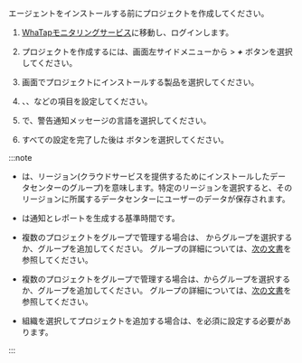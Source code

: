 エージェントをインストールする前にプロジェクトを作成してください。

1. [WhaTapモニタリングサービス](https://service.whatap.io)に移動し、ログインします。

2. プロジェクトを作成するには、画面左サイドメニューから<Cmdname sid="BTN07332" className="uitext" /> > **_+_** <Cmdname sid='BTN06696' className='uitext'/>ボタンを選択してください。

3. <Cmdname sid="TTL07073" className="uitext" /> 画面でプロジェクトにインストールする製品を選択してください。

4. <Cmdname sid="project_name" className="uitext" />、<Cmdname sid="data_server_region" className="uitext" />、<Cmdname sid="project_time_zone" className="uitext" />などの項目を設定してください。

   <ImgLang img='create-project-v3.png' desc=''/>

5. <Cmdname sid="TTL07727" className="uitext" />で、警告通知メッセージの言語を選択してください。

6. すべての設定を完了した後は <Cmdname sid="creating_a_project" className="uitext" /> ボタンを選択してください。

:::note

- <Cmdname sid="data_server_region" className="uitext" />は、リージョン(クラウドサービスを提供するためにインストールしたデータセンターのグループ)を意味します。特定のリージョンを選択すると、そのリージョンに所属するデータセンターにユーザーのデータが保存されます。

- <Cmdname sid="project_time_zone" className="uitext" />は通知とレポートを生成する基準時間です。

<InDoc product='quick-guide'>

- 複数のプロジェクトをグループで管理する場合は、 <Cmdname sid="project_groups" className="uitext" />からグループを選択するか、グループを追加してください。 グループの詳細については、[次の文書](project/group)を参照してください。

</InDoc>

<Xclude product='quick-guide'>

- 複数のプロジェクトをグループで管理する場合は、<Cmdname sid="project_groups" className="uitext" />からグループを選択するか、グループを追加してください。 グループの詳細については、[次の文書](../project/group)を参照してください。

</Xclude>

- 組織を選択してプロジェクトを追加する場合は、<Cmdname sid="group_of_organization" className="uitext" />を必須に設定する必要があります。

:::
